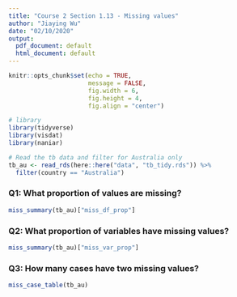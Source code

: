 ```yaml
---
title: "Course 2 Section 1.13 - Missing values"
author: "Jiaying Wu"
date: "02/10/2020"
output:
  pdf_document: default
  html_document: default
---
```


```r
knitr::opts_chunk$set(echo = TRUE,
                      message = FALSE,
                      fig.width = 6,
                      fig.height = 4,
                      fig.align = "center")
```

```r
# library
library(tidyverse)
library(visdat)
library(naniar)

# Read the tb data and filter for Australia only
tb_au <- read_rds(here::here("data", "tb_tidy.rds")) %>%
  filter(country == "Australia")
```

### Q1: What proportion of values are missing?

```r
miss_summary(tb_au)["miss_df_prop"]
```

### Q2: What proportion of variables have missing values?

```r
miss_summary(tb_au)["miss_var_prop"]
```

### Q3: How many cases have two missing values?

```r
miss_case_table(tb_au)
```



